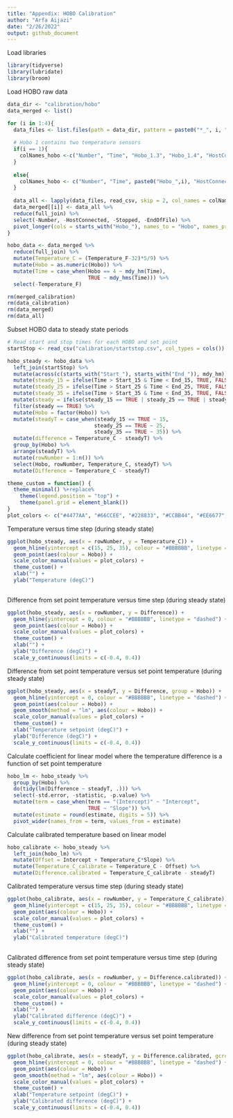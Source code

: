 ```yaml
---
title: "Appendix: HOBO Calibration"
author: "Arfa Aijazi"
date: "2/26/2022"
output: github_document
---
```

Load libraries  
```r
library(tidyverse)
library(lubridate)
library(broom)
```

Load HOBO raw data  
```r
data_dir <- "calibration/hobo"
data_merged <- list()

for (i in 1:4){
  data_files <- list.files(path = data_dir, pattern = paste0("*_", i, ".csv"), full.names = TRUE)
  
  # Hobo 1 contains two temperature sensors
  if(i == 1){
    colNames_hobo <-c("Number", "Time", "Hobo_1.3", "Hobo_1.4", "HostConnected", "Stopped", "EndOfFile")
  }
  
  else{
    colNames_hobo <- c("Number", "Time", paste0("Hobo_",i), "HostConnected", "Stopped", "EndOfFile")
  }
  
  data_all <- lapply(data_files, read_csv, skip = 2, col_names = colNames_hobo, col_types = cols())
  data_merged[[i]] <- data_all %>%
  reduce(full_join) %>%
  select(-Number, -HostConnected, -Stopped, -EndOfFile) %>%
  pivot_longer(cols = starts_with("Hobo_"), names_to = "Hobo", names_prefix = "Hobo_", values_to = "Temperature_F")
}

hobo_data <- data_merged %>%
  reduce(full_join) %>%
  mutate(Temperature_C = (Temperature_F-32)*5/9) %>%
  mutate(Hobo = as.numeric(Hobo)) %>%
  mutate(Time = case_when(Hobo == 4 ~ mdy_hm(Time),
                          TRUE ~ mdy_hms(Time))) %>%
  select(-Temperature_F)

rm(merged_calibration)
rm(data_calibration)
rm(data_merged)
rm(data_all)
```

Subset HOBO data to steady state periods  
```r
# Read start and stop times for each HOBO and set point
startStop <- read_csv("calibration/startstop.csv", col_types = cols())

hobo_steady <- hobo_data %>%
  left_join(startStop) %>%
  mutate(across(c(starts_with("Start_"), starts_with("End_")), mdy_hm)) %>%
  mutate(steady_15 = ifelse(Time > Start_15 & Time < End_15, TRUE, FALSE)) %>%
  mutate(steady_25 = ifelse(Time > Start_25 & Time < End_25, TRUE, FALSE)) %>%
  mutate(steady_35 = ifelse(Time > Start_35 & Time < End_35, TRUE, FALSE)) %>%
  mutate(steady = ifelse(steady_15 == TRUE | steady_25 == TRUE | steady_35 == TRUE, TRUE, FALSE)) %>%
  filter(steady == TRUE) %>%
  mutate(Hobo = factor(Hobo)) %>%
  mutate(steadyT = case_when(steady_15 == TRUE ~ 15,
                            steady_25 == TRUE ~ 25, 
                            steady_35 == TRUE ~ 35)) %>%
  mutate(difference = Temperature_C - steadyT) %>%
  group_by(Hobo) %>%
  arrange(steadyT) %>%
  mutate(rowNumber = 1:n()) %>%
  select(Hobo, rowNumber, Temperature_C, steadyT) %>%
  mutate(Difference = Temperature_C - steadyT)
```
```r
theme_custom = function() {
  theme_minimal() %+replace%
    theme(legend.position = "top") +
    theme(panel.grid = element_blank())
}
plot_colors <- c("#4477AA", "#66CCEE", "#228833", "#CCBB44", "#EE6677", "#AA3377")
```

Temperature versus time step (during steady state)  
```r
ggplot(hobo_steady, aes(x = rowNumber, y = Temperature_C)) + 
  geom_hline(yintercept = c(15, 25, 35), colour = "#BBBBBB", linetype = "dashed") +
  geom_point(aes(colour = Hobo)) +
  scale_color_manual(values = plot_colors) +
  theme_custom() +
  xlab("") +
  ylab("Temperature (degC)")
  
```

Difference from set point temperature versus time step (during steady state)  
```r
ggplot(hobo_steady, aes(x = rowNumber, y = Difference)) + 
  geom_hline(yintercept = 0, colour = "#BBBBBB", linetype = "dashed") +
  geom_point(aes(colour = Hobo)) +
  scale_color_manual(values = plot_colors) +
  theme_custom() +
  xlab("") + 
  ylab("Difference (degC)") +
  scale_y_continuous(limits = c(-0.4, 0.4))

```

Difference from set point temperature versus set point temperature (during steady state)  
```r
ggplot(hobo_steady, aes(x = steadyT, y = Difference, group = Hobo)) +
  geom_hline(yintercept = 0, colour = "#BBBBBB", linetype = "dashed") +
  geom_point(aes(colour = Hobo)) +
  geom_smooth(method = "lm", aes(colour = Hobo)) +
  scale_color_manual(values = plot_colors) +
  theme_custom() +
  xlab("Temperature setpoint (degC)") +
  ylab("Difference (degC)") +
  scale_y_continuous(limits = c(-0.4, 0.4))
```

Calculate coefficient for linear model where the temperature difference is a function of set point temperature  
```r
hobo_lm <- hobo_steady %>%
  group_by(Hobo) %>%
  do(tidy(lm(Difference ~ steadyT, .))) %>%
  select(-std.error, -statistic, -p.value) %>%
  mutate(term = case_when(term == "(Intercept)" ~ "Intercept", 
                          TRUE ~ "Slope")) %>%
  mutate(estimate = round(estimate, digits = 5)) %>%
  pivot_wider(names_from = term, values_from = estimate)
```

Calculate calibrated temperature based on linear model  
```r
hobo_calibrate <- hobo_steady %>%
  left_join(hobo_lm) %>%
  mutate(Offset = Intercept + Temperature_C*Slope) %>%
  mutate(Temperature_C_calibrate = Temperature_C - Offset) %>%
  mutate(Difference.calibrated = Temperature_C_calibrate - steadyT)
```
Calibrated temperature versus time step (during steady state)  
```r
ggplot(hobo_calibrate, aes(x = rowNumber, y = Temperature_C_calibrate)) + 
  geom_hline(yintercept = c(15, 25, 35), colour = "#BBBBBB", linetype = "dashed") +
  geom_point(aes(colour = Hobo)) +
  scale_color_manual(values = plot_colors) +
  theme_custom() +
  xlab("") +
  ylab("Calibrated temperature (degC)")
  
```

Calibrated difference from set point temperature versus time step (during steady state)  
```r
ggplot(hobo_calibrate, aes(x = rowNumber, y = Difference.calibrated)) +
  geom_hline(yintercept = 0, colour = "#BBBBBB", linetype = "dashed") +
  geom_point(aes(colour = Hobo)) +
  scale_color_manual(values = plot_colors) +
  theme_custom() +
  xlab("") + 
  ylab("Calibrated difference (degC)") +
  scale_y_continuous(limits = c(-0.4, 0.4))

```

New difference from set point temperature versus set point temperature (during steady state)  
```r
ggplot(hobo_calibrate, aes(x = steadyT, y = Difference.calibrated, gcroup = Hobo)) +
  geom_hline(yintercept = 0, colour = "#BBBBBB", linetype = "dashed") +
  geom_point(aes(colour = Hobo)) +
  geom_smooth(method = "lm", aes(colour = Hobo)) +
  scale_color_manual(values = plot_colors) +
  theme_custom() +
  xlab("Temperature setpoint (degC)") +
  ylab("Calibrated difference (degC)") +
  scale_y_continuous(limits = c(-0.4, 0.4))
```